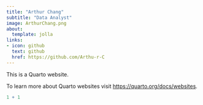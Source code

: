 ```yaml
---
title: "Arthur Chang"
subtitle: "Data Analyst"
image: ArthurChang.png
about:
  template: jolla
links:
- icon: github
  text: github
  href: https://github.com/Arthu-r-C
---
```


This is a Quarto website.

To learn more about Quarto websites visit <https://quarto.org/docs/websites>.

```r
1 + 1
```
